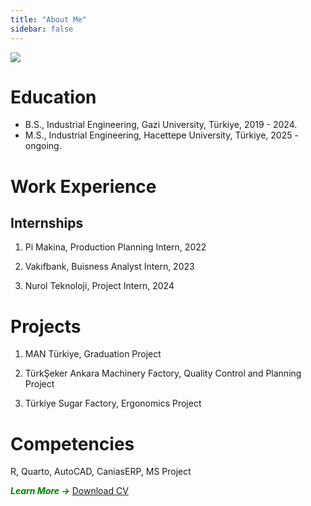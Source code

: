 ```yaml
---
title: "About Me"
sidebar: false 
---
```


![](assets/images/indir.jpg){fig-align="center"}

# Education

-   B.S., Industrial Engineering, Gazi University, Türkiye, 2019 - 2024.
-   M.S., Industrial Engineering, Hacettepe University, Türkiye, 2025 - ongoing.

# Work Experience

## Internships

1.  Pi Makina, Production Planning Intern, 2022

2.  Vakıfbank, Buisness Analyst Intern, 2023

3.  Nurol Teknoloji, Project Intern, 2024

# Projects

1.  MAN Türkiye, Graduation Project

2.  TürkŞeker Ankara Machinery Factory, Quality Control and Planning Project

3.  Türkiye Sugar Factory, Ergonomics Project

# Competencies

R, Quarto, AutoCAD, CaniasERP, MS Project

[***Learn More -\>***]{style="color:Green"} [Download CV](assets/files/CV.pdf)
